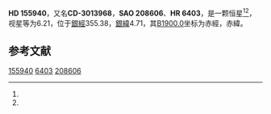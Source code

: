 {{Starbox begin
| name = HD 155940
}}
{{Starbox observe
| epoch = [[J2000.0|J2000.0]]
| constell = {{星座名待查}}<ref name=SIMBAD>{{cite web
 | url=http://simbad.u-strasbg.fr/simbad/sim-id?Ident=HR+6403
 | title=Pulsating variable Star
 | publisher=Centre de Données astronomiques de Strasbourg
 | work=SIMBAD
 | accessdate=2012-07-13
 | archive-date=2016-03-19
 | archive-url=https://web.archive.org/web/20160319000523/http://simbad.u-strasbg.fr/simbad/sim-id?Ident=HR+6403
 | dead-url=no
 }}</ref><ref name=DATA>{{cite web
 | url=http://vizier.u-strasbg.fr/viz-bin/VizieR-5?-out.add=.&-source=5050&-corr=PK=HR&-out.max=9999&HR=6403
 | title=VizieR Detailed Page
 | accessdate=2012-07-13
 | archive-date=2016-03-04
 | archive-url=https://web.archive.org/web/20160304201635/http://vizier.u-strasbg.fr/viz-bin/VizieR-5?-out.add=.&-source=5050&-corr=PK=HR&-out.max=9999&HR=6403
 | dead-url=no
 }}</ref>
| 星官 = 
| ra = {{RA|17|15|51.5}}<ref name=SIMBAD /><ref name=DATA />
| dec = {{DEC|-30|12|38}}<ref name=SIMBAD /><ref name=DATA />
| appmag_v = 6.21<ref name=SIMBAD /><ref name=DATA />
}}
{{Starbox character
| class = B9.5V<ref name=SIMBAD /><ref name=DATA />
| b-v = -0.03<ref name=SIMBAD /><ref name=DATA />
| u-b = -0.09<ref name=SIMBAD /><ref name=DATA />
| r-i = <ref name=SIMBAD /><ref name=DATA />
| variable = 
}}
{{Starbox astrometry
| radial_v = -0.09
| prop_mo_ra = -4
| parallax = 
| p_error = 
}}
{{Starbox catalog
| names =CD-3013968，[[SAO星表|SAO]] 208606，[[HD星表|HD]] 155940，[[HR星表|HR]] 6403}}
{{Starbox reference |Simbad=HR+6403}}
{{Starbox end}}

'''HD 155940'''，又名'''CD-3013968'''，'''SAO 208606'''、'''HR 6403'''，是一颗恒星<ref name=SIMBAD /><ref name=DATA />，视星等为6.21，位于[[銀道座標系|銀經]]355.38，[[銀道座標系|銀緯]]4.71，其[[B1900.0|B1900.0]]坐标为赤經{{RA|17|9|28.1}}，赤緯{{DEC|-30|4.71|43}}。

== 参考文献 ==
{{reflist}}

{{star-stub}}

[[Category:HD和HDE天體|155940]]
[[Category:HR天體|6403]]
[[Category:SAO天體|208606]]